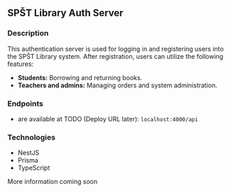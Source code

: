 ## SPŠT Library Auth Server

### Description
This authentication server is used for logging in and registering users into the SPŠT Library system. After registration, users can utilize the following features:

- **Students:** Borrowing and returning books.
- **Teachers and admins:** Managing orders and system administration.

### Endpoints

-   are available at TODO (Deploy URL later): `localhost:4000/api`

### Technologies

-   NestJS
-   Prisma
-   TypeScript

More information coming soon